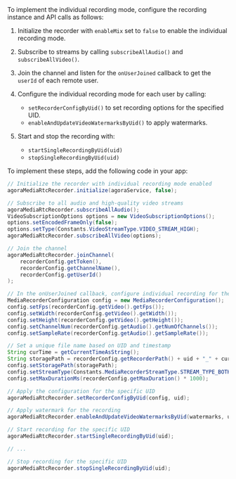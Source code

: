 <PlatformWrapper platform="linux-java">
To implement the individual recording mode, configure the recording instance and API calls as follows:

1. Initialize the recorder with `enableMix` set to `false` to enable the individual recording mode.
2. Subscribe to streams by calling `subscribeAllAudio()` and `subscribeAllVideo()`.
3. Join the channel and listen for the `onUserJoined` callback to get the `userId` of each remote user.
4. Configure the individual recording mode for each user by calling:

   * `setRecorderConfigByUid()` to set recording options for the specified UID.
   * `enableAndUpdateVideoWatermarksByUid()` to apply watermarks.
5. Start and stop the recording with:

   * `startSingleRecordingByUid(uid)`
   * `stopSingleRecordingByUid(uid)`

To implement these steps, add the following code in your app:

```java
// Initialize the recorder with individual recording mode enabled
agoraMediaRtcRecorder.initialize(agoraService, false);

// Subscribe to all audio and high-quality video streams
agoraMediaRtcRecorder.subscribeAllAudio();
VideoSubscriptionOptions options = new VideoSubscriptionOptions();
options.setEncodedFrameOnly(false);
options.setType(Constants.VideoStreamType.VIDEO_STREAM_HIGH);
agoraMediaRtcRecorder.subscribeAllVideo(options);

// Join the channel
agoraMediaRtcRecorder.joinChannel(
    recorderConfig.getToken(),
    recorderConfig.getChannelName(),
    recorderConfig.getUserId()
);

// In the onUserJoined callback, configure individual recording for the user
MediaRecorderConfiguration config = new MediaRecorderConfiguration();
config.setFps(recorderConfig.getVideo().getFps());
config.setWidth(recorderConfig.getVideo().getWidth());
config.setHeight(recorderConfig.getVideo().getHeight());
config.setChannelNum(recorderConfig.getAudio().getNumOfChannels());
config.setSampleRate(recorderConfig.getAudio().getSampleRate());

// Set a unique file name based on UID and timestamp
String curTime = getCurrentTimeAsString();
String storagePath = recorderConfig.getRecorderPath() + uid + "_" + curTime + ".mp4";
config.setStoragePath(storagePath);
config.setStreamType(Constants.MediaRecorderStreamType.STREAM_TYPE_BOTH);
config.setMaxDurationMs(recorderConfig.getMaxDuration() * 1000);

// Apply the configuration for the specific UID
agoraMediaRtcRecorder.setRecorderConfigByUid(config, uid);

// Apply watermark for the recording
agoraMediaRtcRecorder.enableAndUpdateVideoWatermarksByUid(watermarks, uid);

// Start recording for the specific UID
agoraMediaRtcRecorder.startSingleRecordingByUid(uid);

// ...

// Stop recording for the specific UID
agoraMediaRtcRecorder.stopSingleRecordingByUid(uid);
```
</PlatformWrapper>